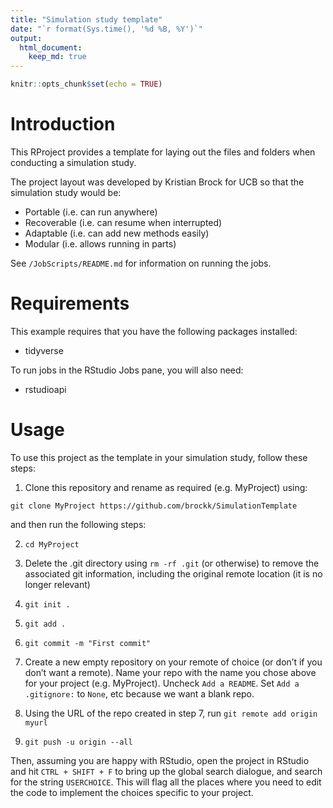 ```yaml
---
title: "Simulation study template"
date: "`r format(Sys.time(), '%d %B, %Y')`"
output: 
  html_document:
    keep_md: true
---
```


```r
knitr::opts_chunk$set(echo = TRUE)
```

# Introduction
This RProject provides a template for laying out the files and folders when conducting a simulation study.

The project layout was developed by Kristian Brock for UCB so that the simulation study would be:

* Portable (i.e. can run anywhere)
* Recoverable (i.e. can resume when interrupted)
* Adaptable (i.e. can add new methods easily)
* Modular (i.e. allows running in parts)

See `/JobScripts/README.md` for information on running the jobs.

# Requirements
This example requires that you have the following packages installed:

* tidyverse

To run jobs in the RStudio Jobs pane, you will also need:

* rstudioapi

# Usage
To use this project as the template in your simulation study, follow these steps:

1. Clone this repository and rename as required (e.g. MyProject) using:

`git clone MyProject https://github.com/brockk/SimulationTemplate`

and then run the following steps:

2. `cd MyProject`

3. Delete the .git directory using `rm -rf .git` (or otherwise) to remove the associated git information, including the original remote location (it is no longer relevant)

4. `git init .`

5. `git add .`

6. `git commit -m "First commit"`

7. Create a new empty repository on your remote of choice (or don't if you don't want a remote). Name your repo with the name you chose above for your project (e.g. MyProject). Uncheck `Add a README`. Set `Add a .gitignore:` to `None`, etc because we want a blank repo.

8. Using the URL of the repo created in step 7, run `git remote add origin myurl`

9. `git push -u origin --all`

Then, assuming you are happy with RStudio, open the project in RStudio and hit `CTRL + SHIFT + F` to bring up the global search dialogue, and search for the string `USERCHOICE`.
This will flag all the places where you need to edit the code to implement the choices specific to your project.
